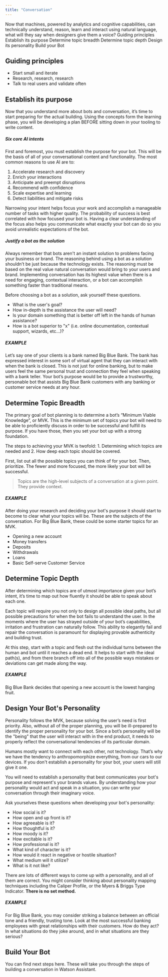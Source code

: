 ```yaml
---
title: "Conversation"
---
```



<PageDescription>
  Now that machines, powered by analytics and cognitive capabilities, can technically understand, reason, learn and interact using natural language, what will they say when designers give them a voice?
</PageDescription>

<AnchorLinks>
  <AnchorLink href={"#"}>Guiding principles</AnchorLink>
  <AnchorLink href={"#"}>Establish its purpose</AnchorLink>
  <AnchorLink href={"#"}>Determine topic breadth</AnchorLink>
  <AnchorLink href={"#"}>Determine topic depth</AnchorLink>
  <AnchorLink href={"#"}>Design its personality</AnchorLink>
  <AnchorLink href={"#"}>Build your Bot</AnchorLink>
</AnchorLinks>

## Guiding principles
 - Start small and iterate
 - Research, research, research
 - Talk to real users and validate often

## Establish its purpose
Now that you understand more about bots and conversation, it’s time to start preparing for the actual building. Using the concepts form the learning phase, you will be developing a plan BEFORE sitting down in your tooling to write content.

##### Six core AI intents
First and foremost, you must establish the purpose for your bot. This will be the basis of all of your conversational content and functionality. The most common reasons to use AI are to:

 1. Accelerate research and discovery
 1. Enrich your interactions
 1. Anticipate and preempt disruptions
 1. Recommend with confidence
 1. Scale expertise and learning
 1. Detect liabilities and mitigate risks

Narrowing your intent helps focus your work and accomplish a manageable number of tasks with higher quality. The probability of success is best correlated with how focused your bot is. Having a clear understanding of the focus also helps you communicate what exactly your bot can do so you avoid unrealistic expectations of the bot.

##### Justify a bot as the solution
Always remember that bots aren't an instant solution to problems facing your business or brand. The reasoning behind using a bot as a solution shouldn’t be just because the technology exists. The reasoning must be based on the real value natural conversation would bring to your users and brand. Implementing conversation has its highest value when there is a need for engaging, contextual interaction, or a bot can accomplish something faster than traditional means.

Before choosing a bot as a solution, ask yourself these questions.

 - What is the user's goal?
 - How in-depth is the assistance the user will need?
 - Is your domain something that is better off left in the hands of human assistance?
 - How is a bot superior to "x" (i.e. online documentation, contextual support, wizards, etc...)?

##### EXAMPLE
Let’s say one of your clients is a bank named Big Blue Bank. The bank has expressed interest in some sort of virtual agent that they can interact with when the bank is closed. This is not just for online banking, but to make users feel the same personal trust and connection they feel when speaking with a bank teller. Your bot’s purpose would be to provide a trustworthy, personable bot that assists Big Blue Bank customers with any banking or customer service needs at any hour.



## Determine Topic Breadth
The primary goal of bot planning is to determine a bot’s “Minimum Viable Knowledge”, or MVK. This is the minimum set of topics your bot will need to be able to proficiently discuss in order to be successful and fulfill its purpose. If you have those, then you set your bot up with a strong foundation.

The steps to achieving your MVK is twofold: 1. Determining which topics are needed and 2. How deep each topic should be covered.

First, list out all the possible topics you can think of for your bot. Then, prioritize. The fewer and more focused, the more likely your bot will be successful.

> Topics are the high-level subjects of a conversation at a given point. They provide context.

##### EXAMPLE
After doing your research and deciding your bot's purpose it should start to become to clear what your topics will be. These are the subjects of the conversation. For Big Blue Bank, these could be some starter topics for an MVK.

 - Opening a new account
 - Money transfers
 - Deposits
 - Withdrawals
 - Loans
 - Basic Self-serve Customer Service

## Determine Topic Depth
After determining which topics are of utmost importance given your bot’s intent, it’s time to map out how fluently it should be able to speak about each one.

Each topic will require you not only to design all possible ideal paths, but all possible precautions for when the bot fails to understand the user. In the moments where the user has strayed outside of your bot’s capabilities, irritation and frustration can naturally follow. This ability to elegantly fail and repair the conversation is paramount for displaying provable authenticity and building trust.

At this step, start with a topic and flesh out the individual turns between the human and bot until it reaches a dead end. It helps to start with the ideal path(s), and from there branch off into all of the possible ways mistakes or deviations can get made along the way.

##### EXAMPLE
Big Blue Bank decides that opening a new account is the lowest hanging fruit.



## Design Your Bot's Personality
Personality follows the MVK, because solving the user’s need is first priority. Also, without all of the proper planning, you will be ill-prepared to identify the proper personality for your bot. Since a bot’s personality will be the "being" that the user will interact with in the end product, it needs to properly reflect the conversational tendencies of its particular domain.

Humans mostly want to connect with each other, not technology. That’s why we have the tendency to anthropomorphize everything, from our cars to our devices. If you don't establish a personality for your bot, your users will still give it one.

You will need to establish a personality that best communicates your bot's purpose and represent's your brands values. By understanding how your personality would act and speak in a situation, you can write your conversation through their imaginary voice.

Ask yourselves these questions when developing your bot's personality:

 - How social is it?
 - How open and up front is it?
 - How agreeable is it?
 - How thoughtful is it?
 - How moody is it?
 - How excitable is it?
 - How professional is it?
 - What kind of character is it?
 - How would it react in negative or hostile situation?
 - What medium will it utilize?
 - What is it not like?

There are lots of different ways to come up with a personality, and all of them are correct. You might consider thinking about personality mapping techniques including the Caliper Profile, or the Myers & Briggs Type Indicator. **There is no set method.**

##### EXAMPLE
For Big Blue Bank, you may consider striking a balance between an official tone and a friendly, trusting tone. Look at the most successful banking employees with great relationships with their customers. How do they act? In what situations do they joke around, and in what situations are they serious?



## Build Your Bot

You can find next steps here. These will take you through the steps of building a conversation in Watson Assistant.
